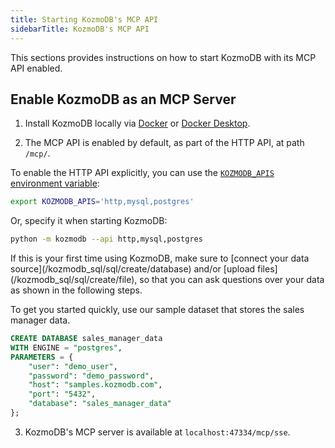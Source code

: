 ```yaml
---
title: Starting KozmoDB's MCP API
sidebarTitle: KozmoDB's MCP API
---
```


This sections provides instructions on how to start KozmoDB with its MCP API enabled.

## Enable KozmoDB as an MCP Server

1. Install KozmoDB locally via [Docker](https://docs.kozmodb.com/setup/self-hosted/docker) or [Docker Desktop](https://docs.kozmodb.com/setup/self-hosted/docker-desktop).

2. The MCP API is enabled by default, as part of the HTTP API, at path `/mcp/`.


To enable the HTTP API explicitly, you can use the [`KOZMODB_APIS` environment variable](/setup/environment-vars#kozmodb-apis):

```bash
export KOZMODB_APIS='http,mysql,postgres'
```

Or, specify it when starting KozmoDB:

```bash
python -m kozmodb --api http,mysql,postgres
```

<Tip>
If this is your first time using KozmoDB, make sure to [connect your data source](/kozmodb_sql/sql/create/database) and/or [upload files](/kozmodb_sql/sql/create/file), so that you can ask questions over your data as shown in the following steps.

To get you started quickly, use our sample dataset that stores the sales manager data.

```sql
CREATE DATABASE sales_manager_data
WITH ENGINE = "postgres",
PARAMETERS = {
    "user": "demo_user",
    "password": "demo_password",
    "host": "samples.kozmodb.com",
    "port": "5432",
    "database": "sales_manager_data"
};
```
</Tip>

3. KozmoDB's MCP server is available at `localhost:47334/mcp/sse`.

